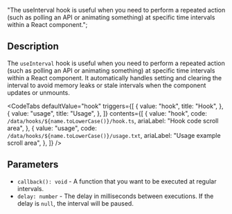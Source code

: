   "The useInterval hook is useful when you need to perform a repeated action (such as polling an API or animating something) at specific time intervals within a React component.";


<Heading title={name} color={roughNotationColor} />

## Description

The `useInterval` hook is useful when you need to perform a repeated action (such as polling an API or animating something) at specific time intervals within a React component. It automatically handles setting and clearing the interval to avoid memory leaks or stale intervals when the component updates or unmounts.

<Separator className="my-5" aria-hidden="true" />

<CodeTabs
  defaultValue="hook"
  triggers={[
    {
      value: "hook",
      title: "Hook",
    },
    {
      value: "usage",
      title: "Usage",
    },
  ]}
  contents={[
    {
      value: "hook",
      code: `/data/hooks/${name.toLowerCase()}/hook.ts`,
      ariaLabel: "Hook code scroll area",
    },
    {
      value: "usage",
      code: `/data/hooks/${name.toLowerCase()}/usage.txt`,
      ariaLabel: "Usage example scroll area",
    },
  ]}
/>

## Parameters

- `callback(): void` - A function that you want to be executed at regular intervals.
- `delay: number` - The delay in milliseconds between executions. If the delay is `null`, the interval will be paused.
